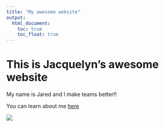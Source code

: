 ```yaml
---
title: "My awesome website"
output: 
  html_document:
    toc: true
    toc_float: true
---
```


# This is Jacquelyn's awesome website

My name is Jared and I make teams better!!

You can learn about me [here](jacquelynjoan.html)

![](https://media.giphy.com/media/drXGoW1iudhKw/giphy.gif)